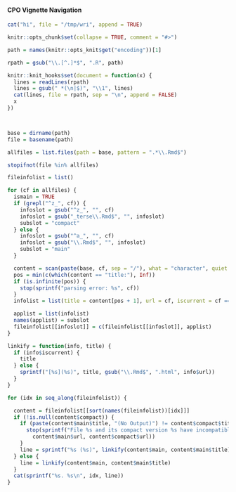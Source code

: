 
#### CPO Vignette Navigation

```r

cat("hi", file = "/tmp/wri", append = TRUE)

knitr::opts_chunk$set(collapse = TRUE, comment = "#>")

path = names(knitr::opts_knit$get("encoding"))[1]

rpath = gsub("\\.[^.]*$", ".R", path)

knitr::knit_hooks$set(document = function(x) {
  lines = readLines(rpath)
  lines = gsub(" *(\n|$)", "\\1", lines)
  cat(lines, file = rpath, sep = "\n", append = FALSE)
  x
})



base = dirname(path)
file = basename(path)

allfiles = list.files(path = base, pattern = ".*\\.Rmd$")

stopifnot(file %in% allfiles)

fileinfolist = list()

for (cf in allfiles) {
  ismain = TRUE
  if (grepl("^z_", cf)) {
    infoslot = gsub("^z_", "", cf)
    infoslot = gsub("_terse\\.Rmd$", "", infoslot)
    subslot = "compact"
  } else {
    infoslot = gsub("^a_", "", cf)
    infoslot = gsub("\\.Rmd$", "", infoslot)
    subslot = "main"
  }

  content = scan(paste(base, cf, sep = "/"), what = "character", quiet = TRUE)
  pos = min(c(which(content == "title:"), Inf))
  if (is.infinite(pos)) {
    stop(sprintf("parsing error: %s", cf))
  }
  infolist = list(title = content[pos + 1], url = cf, iscurrent = cf == file)

  applist = list(infolist)
  names(applist) = subslot
  fileinfolist[[infoslot]] = c(fileinfolist[[infoslot]], applist)
}

linkify = function(info, title) {
  if (info$iscurrent) {
    title
  } else {
    sprintf("[%s](%s)", title, gsub("\\.Rmd$", ".html", info$url))
  }
}

for (idx in seq_along(fileinfolist)) {

  content = fileinfolist[[sort(names(fileinfolist))[idx]]]
  if (!is.null(content$compact)) {
    if (paste(content$main$title, "(No Output)") != content$compact$title) {
      stop(sprintf("File %s and its compact version %s have incompatible titles\nThe compact version must be paste(main_title, \"(No Output)\")",
        content$main$url, content$compact$url))
    }
    line = sprintf("%s (%s)", linkify(content$main, content$main$title), linkify(content$compact, "compact version"))
  } else {
    line = linkify(content$main, content$main$title)
  }
  cat(sprintf("%s. %s\n", idx, line))
}



```

